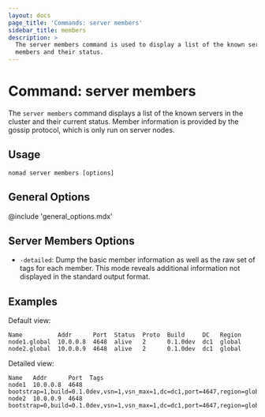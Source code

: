 ```yaml
---
layout: docs
page_title: 'Commands: server members'
sidebar_title: members
description: >
  The server members command is used to display a list of the known server
  members and their status.
---
```


# Command: server members

The `server members` command displays a list of the known servers in the cluster
and their current status. Member information is provided by the gossip protocol,
which is only run on server nodes.

## Usage

```plaintext
nomad server members [options]
```

## General Options

@include 'general_options.mdx'

## Server Members Options

- `-detailed`: Dump the basic member information as well as the raw set of tags
  for each member. This mode reveals additional information not displayed in the
  standard output format.

## Examples

Default view:

```shell-sessionnomad server members
Name          Addr      Port  Status  Proto  Build     DC   Region
node1.global  10.0.0.8  4648  alive   2      0.1.0dev  dc1  global
node2.global  10.0.0.9  4648  alive   2      0.1.0dev  dc1  global
```

Detailed view:

```shell-sessionnomad server members -detailed
Name   Addr      Port  Tags
node1  10.0.0.8  4648  bootstrap=1,build=0.1.0dev,vsn=1,vsn_max=1,dc=dc1,port=4647,region=global,role=nomad,vsn_min=1
node2  10.0.0.9  4648  bootstrap=0,build=0.1.0dev,vsn=1,vsn_max=1,dc=dc1,port=4647,region=global,role=nomad,vsn_min=1
```
